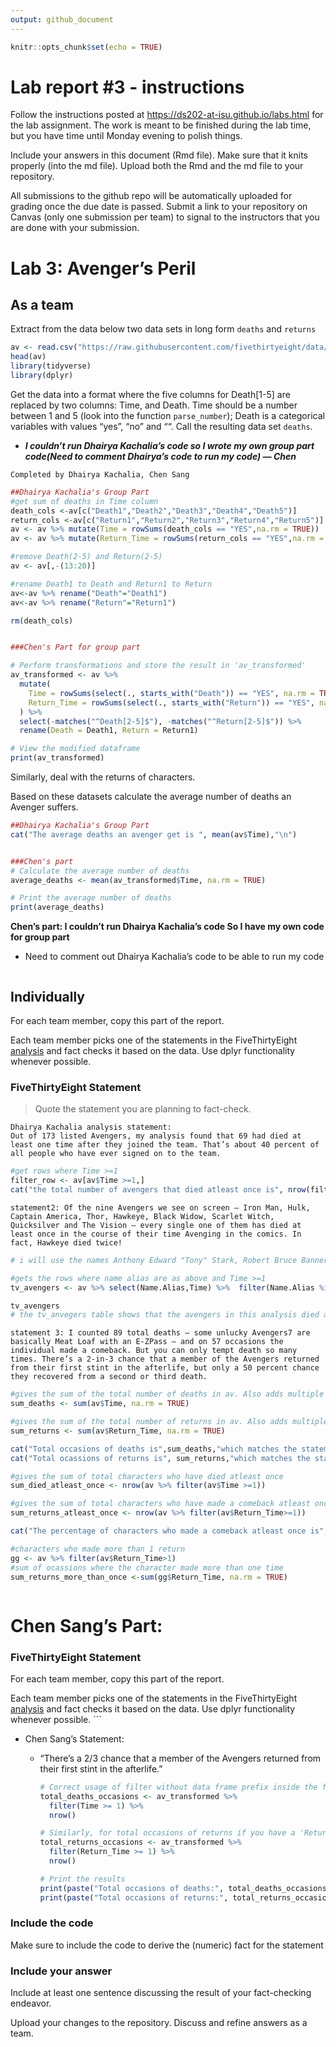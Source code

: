```yaml
---
output: github_document
---
```


<!-- README.md is generated from README.Rmd. Please edit the README.Rmd file -->

```r
knitr::opts_chunk$set(echo = TRUE)
```

# Lab report #3 - instructions

Follow the instructions posted at <https://ds202-at-isu.github.io/labs.html> for the lab assignment. The work is meant to be finished during the lab time, but you have time until Monday evening to polish things.

Include your answers in this document (Rmd file). Make sure that it knits properly (into the md file). Upload both the Rmd and the md file to your repository.

All submissions to the github repo will be automatically uploaded for grading once the due date is passed. Submit a link to your repository on Canvas (only one submission per team) to signal to the instructors that you are done with your submission.

# Lab 3: Avenger's Peril

## As a team

Extract from the data below two data sets in long form `deaths` and `returns`

```r
av <- read.csv("https://raw.githubusercontent.com/fivethirtyeight/data/master/avengers/avengers.csv", stringsAsFactors = FALSE)
head(av)
library(tidyverse)
library(dplyr)
```

Get the data into a format where the five columns for Death[1-5] are replaced by two columns: Time, and Death. Time should be a number between 1 and 5 (look into the function `parse_number`); Death is a categorical variables with values "yes", "no" and "". Call the resulting data set `deaths`.

-   ***I couldn't run Dhairya Kachalia's code so I wrote my own group part code(Need to comment Dhairya's code to run my code) — Chen***

```         
Completed by Dhairya Kachalia, Chen Sang
```

```r
##Dhairya Kachalia's Group Part
#get sum of deaths in Time column
death_cols <-av[c("Death1","Death2","Death3","Death4","Death5")]
return_cols <-av[c("Return1","Return2","Return3","Return4","Return5")]
av <- av %>% mutate(Time = rowSums(death_cols == "YES",na.rm = TRUE))
av <- av %>% mutate(Return_Time = rowSums(return_cols == "YES",na.rm = TRUE))

#remove Death(2-5) and Return(2-5)
av <- av[,-(13:20)]

#rename Death1 to Death and Return1 to Return
av<-av %>% rename("Death"="Death1")
av<-av %>% rename("Return"="Return1")

rm(death_cols)


###Chen's Part for group part

# Perform transformations and store the result in 'av_transformed'
av_transformed <- av %>%
  mutate(
    Time = rowSums(select(., starts_with("Death")) == "YES", na.rm = TRUE),
    Return_Time = rowSums(select(., starts_with("Return")) == "YES", na.rm = TRUE)
  ) %>%
  select(-matches("^Death[2-5]$"), -matches("^Return[2-5]$")) %>%
  rename(Death = Death1, Return = Return1)

# View the modified dataframe
print(av_transformed)

```

Similarly, deal with the returns of characters.

Based on these datasets calculate the average number of deaths an Avenger suffers.

```r
##Dhairya Kachalia's Group Part
cat("The average deaths an avenger get is ", mean(av$Time),"\n")


###Chen's part
# Calculate the average number of deaths
average_deaths <- mean(av_transformed$Time, na.rm = TRUE)

# Print the average number of deaths
print(average_deaths)
```

**Chen's part: I couldn't run Dhairya Kachalia's code So I have my own code for group part**

-   Need to comment out Dhairya Kachalia's code to be able to run my code

```         
```

## Individually

For each team member, copy this part of the report.

Each team member picks one of the statements in the FiveThirtyEight [analysis](https://fivethirtyeight.com/features/avengers-death-comics-age-of-ultron/) and fact checks it based on the data. Use dplyr functionality whenever possible.

### FiveThirtyEight Statement

> Quote the statement you are planning to fact-check.

```         
Dhairya Kachalia analysis statement:
Out of 173 listed Avengers, my analysis found that 69 had died at least one time after they joined the team. That’s about 40 percent of all people who have ever signed on to the team. 
```

```r
#get rows where Time >=1
filter_row <- av[av$Time >=1,]
cat("the total number of avengers that died atleast once is", nrow(filter_row), "\n")
```

```         
statement2: Of the nine Avengers we see on screen — Iron Man, Hulk, Captain America, Thor, Hawkeye, Black Widow, Scarlet Witch, Quicksilver and The Vision — every single one of them has died at least once in the course of their time Avenging in the comics. In fact, Hawkeye died twice!
```

```r
# i will use the names Anthony Edward "Tony" Stark, Robert Bruce Banner, Thor Odinson, Steven Rogers, Pietro Maximoff, Wanda Maximoff, Natalia Alianovna Romanova, Clinton Francis Barton instead of Iron Man, Hulk, Hawkeye, etc. as these are the names in the database

#gets the rows where name alias are as above and Time >=1
tv_avengers <- av %>% select(Name.Alias,Time) %>%  filter(Name.Alias %in% c("Anthony Edward \"Tony\" Stark", "Robert Bruce Banner", "Thor Odinson", "Steven Rogers", "Pietro Maximoff", "Wanda Maximoff", "Natalia Alianovna Romanova", "Clinton Francis Barton"),av$Time >=1)

tv_avengers
# the tv_anvegers table shows that the avengers in this analysis died atleast once and Hawkeye i.e Clinton Francis Barton died twice
```

```         
statement 3: I counted 89 total deaths — some unlucky Avengers7 are basically Meat Loaf with an E-ZPass — and on 57 occasions the individual made a comeback. But you can only tempt death so many times. There’s a 2-in-3 chance that a member of the Avengers returned from their first stint in the afterlife, but only a 50 percent chance they recovered from a second or third death.
```

```r

#gives the sum of the total number of deaths in av. Also adds multiple deaths of same character
sum_deaths <- sum(av$Time, na.rm = TRUE)

#gives the sum of the total number of returns in av. Also adds multiple deaths of same character
sum_returns <- sum(av$Return_Time, na.rm = TRUE)

cat("Total occasions of deaths is",sum_deaths,"which matches the statement.\n")
cat("Total ocassions of returns is", sum_returns,"which matches the statement\n")

#gives the sum of total characters who have died atleast once
sum_died_atleast_once <- nrow(av %>% filter(av$Time >=1))

#gives the sum of total characters who have made a comeback atleast once
sum_returns_atleast_once <- nrow(av %>% filter(av$Return_Time>=1))

cat("The percentage of characters who made a comeback atleast once is",(sum_returns_atleast_once/sum_died_atleast_once)*100,"% which matches the statement that the comeback rate is 2 in 3 \n")

#characters who made more than 1 return
gg <- av %>% filter(av$Return_Time>1)
#sum of ocassions where the character made more than one time
sum_returns_more_than_once <-sum(gg$Return_Time, na.rm = TRUE)

```

```         
```

# Chen Sang's Part:

### FiveThirtyEight Statement

For each team member, copy this part of the report.

Each team member picks one of the statements in the FiveThirtyEight [analysis](https://fivethirtyeight.com/features/avengers-death-comics-age-of-ultron/) and fact checks it based on the data. Use dplyr functionality whenever possible. \`\`\`

-   Chen Sang's Statement:

    -   "There’s a 2/3 chance that a member of the Avengers returned from their first stint in the afterlife."

        ```r
        # Correct usage of filter without data frame prefix inside the function
        total_deaths_occasions <- av_transformed %>%
          filter(Time >= 1) %>%
          nrow()

        # Similarly, for total occasions of returns if you have a 'Return_Time' or similar column
        total_returns_occasions <- av_transformed %>%
          filter(Return_Time >= 1) %>%
          nrow()

        # Print the results
        print(paste("Total occasions of deaths:", total_deaths_occasions)) #69 death
        print(paste("Total occasions of returns:", total_returns_occasions)) # 46 return
        ```

### Include the code

Make sure to include the code to derive the (numeric) fact for the statement

### Include your answer

Include at least one sentence discussing the result of your fact-checking endeavor.

Upload your changes to the repository. Discuss and refine answers as a team.

